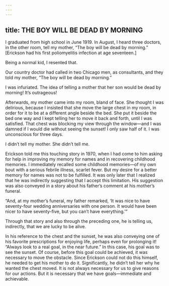 ```yaml
---
---
---
```

title: THE BOY WILL BE DEAD BY MORNING
---




I graduated from high school in June 1919. In August, I heard three doctors, in the other room, tell my mother, “The boy will be dead by morning.” [Erickson had his first poliomyelitis infection at age seventeen.]

Being a normal kid, I resented that.

Our country doctor had called in two Chicago men, as consultants, and they told my mother, “The boy will be dead by morning.”

I was infuriated. The idea of telling a mother that her son would be dead by morning! It’s outrageous!

Afterwards, my mother came into my room, bland of face. She thought I was delirious, because I insisted that she move the large chest in my room, in order for it to be at a different angle beside the bed. She put it beside the bed one way and I kept telling her to move it back and forth, until I was satisfied. That chest was blocking my view through the window—and I was damned if I would die without seeing the sunset! I only saw half of it. I was unconscious for three days.

I didn’t tell my mother. She didn’t tell me.




Erickson told me this touching story in 1970, when I had come to him asking for help in improving my memory for names and in recovering childhood memories. I immediately recalled some childhood memories—of my own bout with a serious febrile illness, scarlet fever. But my desire for a better memory for names was not to be fulfilled. It was only later that I realized that he was indirectly suggesting that I accept this limitation. His suggestion was also conveyed in a story about his father’s comment at his mother’s funeral.

“And, at my mother’s funeral, my father remarked, ‘It was nice to have seventy-four wedding anniversaries with one person. It would have been nicer to have seventy-five, but you can’t have everything.’”

Through that story and also through the preceding one, he is telling us, indirectly, that we are lucky to be alive.

In his reference to the chest and the sunset, he was also conveying one of his favorite prescriptions for enjoying life, perhaps even for prolonging it! “Always look to a real goal, in the near future.” In this case, his goal was to see the sunset. Of course, before this goal could be achieved, it was necessary to move the obstacle. Since Erickson could not do this himself, he needed to get his mother to do it. Significantly, he didn’t tell her why he wanted the chest moved. It is not always necessary for us to give reasons for our actions. But it is necessary that we have goals—immediate and achievable.